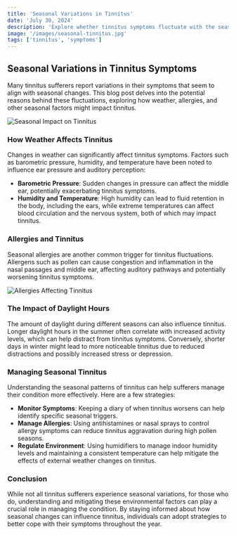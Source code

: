 ```yaml
---
title: 'Seasonal Variations in Tinnitus'
date: 'July 30, 2024'
description: 'Explore whether tinnitus symptoms fluctuate with the seasons and uncover potential triggers.'
image: '/images/seasonal-tinnitus.jpg'
tags: ['tinnitus', 'symptoms']
---
```


## Seasonal Variations in Tinnitus Symptoms

Many tinnitus sufferers report variations in their symptoms that seem to align with seasonal changes. This blog post delves into the potential reasons behind these fluctuations, exploring how weather, allergies, and other seasonal factors might impact tinnitus.

<Image
  src="/images/seasonal-tinnitus-2.jpg"
  alt="Seasonal Impact on Tinnitus"
/>

### How Weather Affects Tinnitus

Changes in weather can significantly affect tinnitus symptoms. Factors such as barometric pressure, humidity, and temperature have been noted to influence ear pressure and auditory perception:

- **Barometric Pressure**: Sudden changes in pressure can affect the middle ear, potentially exacerbating tinnitus symptoms.
- **Humidity and Temperature**: High humidity can lead to fluid retention in the body, including the ears, while extreme temperatures can affect blood circulation and the nervous system, both of which may impact tinnitus.

<AdComponent />

### Allergies and Tinnitus

Seasonal allergies are another common trigger for tinnitus fluctuations. Allergens such as pollen can cause congestion and inflammation in the nasal passages and middle ear, affecting auditory pathways and potentially worsening tinnitus symptoms.

<Image src="/images/seasonal-tinnitus.jpg" alt="Allergies Affecting Tinnitus" />

### The Impact of Daylight Hours

The amount of daylight during different seasons can also influence tinnitus. Longer daylight hours in the summer often correlate with increased activity levels, which can help distract from tinnitus symptoms. Conversely, shorter days in winter might lead to more noticeable tinnitus due to reduced distractions and possibly increased stress or depression.

<AdComponent />

### Managing Seasonal Tinnitus

Understanding the seasonal patterns of tinnitus can help sufferers manage their condition more effectively. Here are a few strategies:

- **Monitor Symptoms**: Keeping a diary of when tinnitus worsens can help identify specific seasonal triggers.
- **Manage Allergies**: Using antihistamines or nasal sprays to control allergy symptoms can reduce tinnitus aggravation during high pollen seasons.
- **Regulate Environment**: Using humidifiers to manage indoor humidity levels and maintaining a consistent temperature can help mitigate the effects of external weather changes on tinnitus.

### Conclusion

While not all tinnitus sufferers experience seasonal variations, for those who do, understanding and mitigating these environmental factors can play a crucial role in managing the condition. By staying informed about how seasonal changes can influence tinnitus, individuals can adopt strategies to better cope with their symptoms throughout the year.

<AdComponent />
